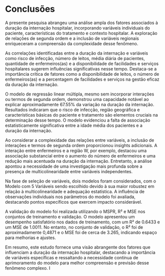 # Conclusões

A presente pesquisa abrangeu uma análise ampla dos fatores associados à duração da internação hospitalar, incorporando variáveis individuais do paciente, características do tratamento e contexto hospitalar. A exploração de relações de segunda ordem e a inclusão de variáveis regionais enriqueceram a compreensão da complexidade desse fenômeno.

As correlações identificadas entre a duração da internação e variáveis como risco de infecção, número de leitos, média diária de pacientes, quantidade de enfermeiros(as) e a disponibilidade de facilidades e serviços hospitalares sugerem influências significativas nesse tempo. Destaca-se a importância crítica de fatores como a disponibilidade de leitos, o número de enfermeiros(as) e a percentagem de facilidades e serviços na gestão eficaz da duração da internação.

O modelo de regressão linear múltipla, mesmo sem incorporar interações ou termos de segunda ordem, demonstrou uma capacidade notável ao explicar aproximadamente 67.55% da variação na duração da internação. Resultados indicaram que o risco de infecção, região geográfica e características básicas do paciente e tratamento são elementos cruciais na determinação desse tempo. O modelo evidenciou a falta de associação estatisticamente significativa entre a idade média dos pacientes e a duração da internação.

Ao considerar a complexidade das relações entre variáveis, a inclusão de interações e termos de segunda ordem proporcionou insights adicionais. A interação entre enfermeiros e a região W, por exemplo, destacou uma associação substancial entre o aumento do número de enfermeiros e uma redução mais acentuada na duração da internação. Entretanto, a análise apontou a necessidade de uma investigação mais profunda sobre a presença de multicolinearidade entre variáveis independentes.

Na fase de seleção de variáveis, dois modelos foram considerados, com o Modelo com 5 Variáveis sendo escolhido devido à sua maior robustez em relação à multicolinearidade e adequação estatística. A influência de observações individuais nos parâmetros do modelo foi avaliada, destacando pontos específicos que exercem impacto considerável.

A validação do modelo foi realizada utilizando o MSPR, R² e MSE nos conjuntos de treinamento e validação. O modelo apresentou um desempenho satisfatório nos dados de treinamento, com um R² de 0.6433 e um MSE de 1.0011. No entanto, no conjunto de validação, o R² foi de aproximadamente 0,4871 e o MSE foi de cerca de 3.265, indicando espaço para melhorias e ajustes.

Em resumo, este estudo fornece uma visão abrangente dos fatores que influenciam a duração da internação hospitalar, destacando a importância de variáveis específicas e ressaltando a necessidade contínua de aprimoramento do modelo para melhor compreensão e previsão desse fenômeno complexo.
I
